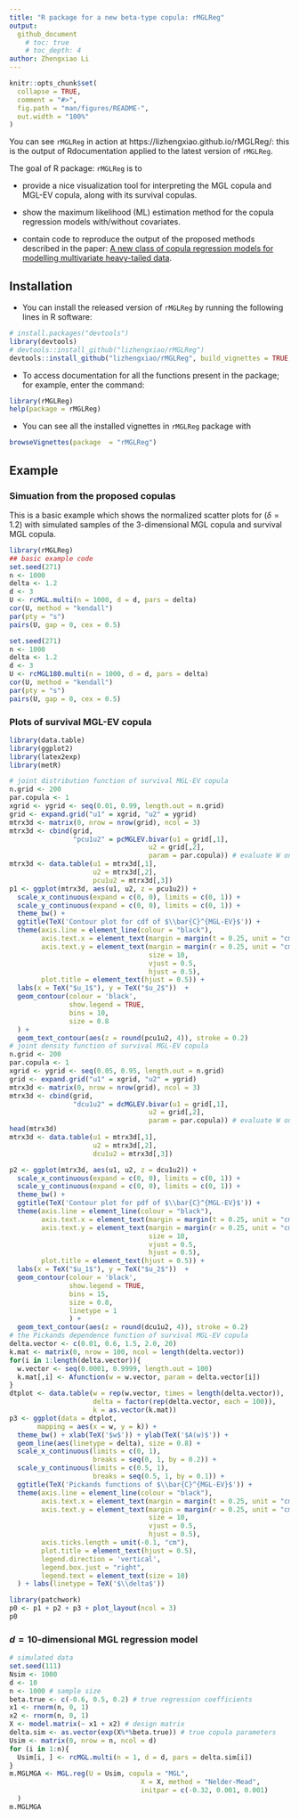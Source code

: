 ```yaml
---
title: "R package for a new beta-type copula: rMGLReg"
output: 
  github_document
    # toc: true
    # toc_depth: 4
author: Zhengxiao Li
---
```




```r
knitr::opts_chunk$set(
  collapse = TRUE,
  comment = "#>",
  fig.path = "man/figures/README-",
  out.width = "100%"
)
```

You can see ``rMGLReg`` in action at https://lizhengxiao.github.io/rMGLReg/: 
this is the output of Rdocumentation applied to the latest version of ``rMGLReg``.

The goal of R package: ``rMGLReg`` is to 

- provide a nice visualization tool for interpreting the MGL copula and MGL-EV copula, along with its survival copulas.

- show the maximum likelihood (ML) estimation method for the copula regression models with/without covariates.

- contain code to reproduce the output of the proposed methods described in the paper: [A new class of copula regression models for modelling multivariate heavy-tailed data](https://arxiv.org/abs/2108.05511). 



## Installation

- You can install the released version of ``rMGLReg`` by running the following lines in R software: 

``` r
# install.packages("devtools")
library(devtools)
# devtools::install_github("lizhengxiao/rMGLReg")
devtools::install_github("lizhengxiao/rMGLReg", build_vignettes = TRUE, force = TRUE)
```

 
- To access documentation for all the functions present in the package; for example, enter the command:

``` r
library(rMGLReg)
help(package = rMGLReg)
```




- You can see all the installed vignettes in ``rMGLReg`` package with

``` r
browseVignettes(package  = "rMGLReg")
```

## Example

### Simuation from the proposed copulas

This is a basic example which shows 
the	normalized scatter plots for ($\delta=1.2$)
			with simulated samples of the 3-dimensional
         MGL copula  and survival MGL copula.

```r
library(rMGLReg)
## basic example code
set.seed(271)
n <- 1000
delta <- 1.2
d <- 3
U <- rcMGL.multi(n = 1000, d = d, pars = delta)
cor(U, method = "kendall")
par(pty = "s")
pairs(U, gap = 0, cex = 0.5)
```

```r
set.seed(271)
n <- 1000
delta <- 1.2
d <- 3
U <- rcMGL180.multi(n = 1000, d = d, pars = delta)
cor(U, method = "kendall")
par(pty = "s")
pairs(U, gap = 0, cex = 0.5)
```

### Plots of survival MGL-EV copula
```r
library(data.table)
library(ggplot2)
library(latex2exp)
library(metR)
```



```r
# joint distribution function of survival MGL-EV copula
n.grid <- 200
par.copula <- 1
xgrid <- ygrid <- seq(0.01, 0.99, length.out = n.grid)
grid <- expand.grid("u1" = xgrid, "u2" = ygrid)
mtrx3d <- matrix(0, nrow = nrow(grid), ncol = 3)
mtrx3d <- cbind(grid, 
                "pcu1u2" = pcMGLEV.bivar(u1 = grid[,1], 
                                   u2 = grid[,2], 
                                   param = par.copula)) # evaluate W on 'grid'
mtrx3d <- data.table(u1 = mtrx3d[,1], 
                     u2 = mtrx3d[,2], 
                     pcu1u2 = mtrx3d[,3])
p1 <- ggplot(mtrx3d, aes(u1, u2, z = pcu1u2)) + 
  scale_x_continuous(expand = c(0, 0), limits = c(0, 1)) + 
  scale_y_continuous(expand = c(0, 0), limits = c(0, 1)) + 
  theme_bw() + 
  ggtitle(TeX('Contour plot for cdf of $\\bar{C}^{MGL-EV}$')) + 
  theme(axis.line = element_line(colour = "black"),
        axis.text.x = element_text(margin = margin(t = 0.25, unit = "cm")),
        axis.text.y = element_text(margin = margin(r = 0.25, unit = "cm"),
                                   size = 10, 
                                   vjust = 0.5, 
                                   hjust = 0.5),
        plot.title = element_text(hjust = 0.5)) + 
  labs(x = TeX("$u_1$"), y = TeX("$u_2$"))  + 
  geom_contour(colour = 'black', 
               show.legend = TRUE,
               bins = 10,
               size = 0.8
  ) + 
  geom_text_contour(aes(z = round(pcu1u2, 4)), stroke = 0.2)
# joint density function of survival MGL-EV copula
n.grid <- 200
par.copula <- 1
xgrid <- ygrid <- seq(0.05, 0.95, length.out = n.grid)
grid <- expand.grid("u1" = xgrid, "u2" = ygrid)
mtrx3d <- matrix(0, nrow = nrow(grid), ncol = 3)
mtrx3d <- cbind(grid, 
                "dcu1u2" = dcMGLEV.bivar(u1 = grid[,1], 
                                   u2 = grid[,2], 
                                   param = par.copula)) # evaluate W on 'grid'
head(mtrx3d)
mtrx3d <- data.table(u1 = mtrx3d[,1], 
                     u2 = mtrx3d[,2], 
                     dcu1u2 = mtrx3d[,3])

p2 <- ggplot(mtrx3d, aes(u1, u2, z = dcu1u2)) + 
  scale_x_continuous(expand = c(0, 0), limits = c(0, 1)) + 
  scale_y_continuous(expand = c(0, 0), limits = c(0, 1)) + 
  theme_bw() + 
  ggtitle(TeX('Contour plot for pdf of $\\bar{C}^{MGL-EV}$')) + 
  theme(axis.line = element_line(colour = "black"),
        axis.text.x = element_text(margin = margin(t = 0.25, unit = "cm")),
        axis.text.y = element_text(margin = margin(r = 0.25, unit = "cm"),
                                   size = 10, 
                                   vjust = 0.5, 
                                   hjust = 0.5),
        plot.title = element_text(hjust = 0.5)) + 
  labs(x = TeX("$u_1$"), y = TeX("$u_2$"))  + 
  geom_contour(colour = 'black', 
               show.legend = TRUE,
               bins = 15, 
               size = 0.8, 
               linetype = 1
               ) + 
  geom_text_contour(aes(z = round(dcu1u2, 4)), stroke = 0.2)
# the Pickands dependence function of survival MGL-EV copula
delta.vector <- c(0.01, 0.6, 1.5, 2.0, 20)
k.mat <- matrix(0, nrow = 100, ncol = length(delta.vector))
for(i in 1:length(delta.vector)){
  w.vector <- seq(0.0001, 0.9999, length.out = 100)
  k.mat[,i] <- Afunction(w = w.vector, param = delta.vector[i])
}
dtplot <- data.table(w = rep(w.vector, times = length(delta.vector)),
                     delta = factor(rep(delta.vector, each = 100)),
                     k = as.vector(k.mat))
p3 <- ggplot(data = dtplot, 
       mapping = aes(x = w, y = k)) + 
  theme_bw() + xlab(TeX('$w$')) + ylab(TeX('$A(w)$')) + 
  geom_line(aes(linetype = delta), size = 0.8) +
  scale_x_continuous(limits = c(0, 1),
                     breaks = seq(0, 1, by = 0.2)) +
  scale_y_continuous(limits = c(0.5, 1),
                     breaks = seq(0.5, 1, by = 0.1)) +
  ggtitle(TeX('Pickands functions of $\\bar{C}^{MGL-EV}$')) + 
  theme(axis.line = element_line(colour = "black"),
        axis.text.x = element_text(margin = margin(t = 0.25, unit = "cm")),
        axis.text.y = element_text(margin = margin(r = 0.25, unit = "cm"),
                                   size = 10,
                                   vjust = 0.5,
                                   hjust = 0.5),
        axis.ticks.length = unit(-0.1, "cm"),
        plot.title = element_text(hjust = 0.5),
        legend.direction = 'vertical',
        legend.box.just = "right",
        legend.text = element_text(size = 10)
  ) + labs(linetype = TeX('$\\delta$'))
```


```r
library(patchwork)
p0 <- p1 + p2 + p3 + plot_layout(ncol = 3)
p0
```

### $d=10$-dimensional MGL regression model

```r
# simulated data
set.seed(111)
Nsim <- 1000
d <- 10
n <- 1000 # sample size
beta.true <- c(-0.6, 0.5, 0.2) # true regression coefficients
x1 <- rnorm(n, 0, 1)
x2 <- rnorm(n, 0, 1)
X <- model.matrix(~ x1 + x2) # design matrix
delta.sim <- as.vector(exp(X%*%beta.true)) # true copula parameters
Usim <- matrix(0, nrow = n, ncol = d)
for (i in 1:n){
  Usim[i, ] <- rcMGL.multi(n = 1, d = d, pars = delta.sim[i])
}
m.MGLMGA <- MGL.reg(U = Usim, copula = "MGL",
                                 X = X, method = "Nelder-Mead",
                                 initpar = c(-0.32, 0.001, 0.001)
  )
m.MGLMGA
```


<!-- ### Case - Danish fire data set -->

<!-- - As the first example, we fit the bivariate copula and regression models to  -->
<!-- the Danish fire insurance data set which was -->
<!-- collected from the Copenhagen Reinsurance Company and comprises 2167 fire losses over the period 1980-1990. -->

<!-- ```{r} -->
<!--   library(rMGLReg) -->
<!--   library(fitdistrplus) -->
<!--   library(splines) -->
<!--   library(snpar) -->
<!--   data("danishmulti") -->
<!--   dt <- data.table::data.table(danishmulti) -->
<!--   dtnew <- dt[Building>0&Contents>0] -->
<!--   y1 <- dtnew$Building -->
<!--   y2 <- dtnew$Contents -->
<!--   y <- cbind(y1, y2) -->

<!--   # empirical cdf -->
<!--   u1 <- snpar::kde(y[,1], kernel = "gaus",  -->
<!--              xgrid = y[,1], -->
<!--              h = 0.2)$Fhat -->
<!--   u2 <- snpar::kde(y[,2], kernel = "gaus",  -->
<!--              xgrid = y[,2], -->
<!--              h = 0.2)$Fhat -->
<!--   U <- cbind(u1, u2) # bivariate pseudo copula data. -->
<!-- ``` -->


<!-- ```{r} -->
<!-- library(ggplot2) -->
<!-- library(latex2exp) -->
<!-- Usample <- U -->
<!-- XY <- y -->
<!-- newtheme <-   theme_bw() + theme(axis.line = element_line(colour = "black"), -->
<!--                                  axis.text.x = element_text(margin = margin(t = 0.25, unit = "cm")), -->
<!--                                  axis.text.y = element_text(margin = margin(r = 0.25, unit = "cm"), -->
<!--                                                             size = 10,  -->
<!--                                                             vjust = 0.5,  -->
<!--                                                             hjust = 0.5), -->
<!--                                  axis.ticks.length = unit(-0.1, "cm"), -->
<!--                                  plot.title = element_text(hjust = 0.5), -->
<!--                                  legend.direction = 'vertical', -->
<!--                                  legend.position = c(.95, .99), -->
<!--                                  legend.justification = c("right", "top"), -->
<!--                                  legend.box.just = "right", -->
<!--                                  legend.text = element_text(size = 10))  -->

<!-- dtplot <- data.frame(U1 = Usample[,1], U2 = Usample[,2], -->
<!--                      logY1 = log(XY[,1]), logY2 = log(XY[,2])) -->

<!-- p1 <- ggplot(data = dtplot, mapping = aes(y = logY1,  -->
<!--                                           x = logY2)) +  -->
<!--   newtheme + -->
<!--   geom_point() +  -->
<!--   labs(title = "",  -->
<!--        x = TeX("$log Y_1$"),  -->
<!--        y = TeX("$log Y_2$")) +   -->
<!--   scale_x_continuous(limits = c(-7.5, 5), -->
<!--                      breaks = seq(-7.5, 5, by = 2.5)) + -->
<!--   scale_y_continuous(limits = c(-5, 5), -->
<!--                      breaks = seq(-5, 5, by = 2.5)) -->



<!-- p2 <- ggplot(data = dtplot, mapping = aes(y = U2,  -->
<!--                                            x = U1)) +  -->
<!--   newtheme + -->
<!--   geom_point() +  -->
<!--   labs(title = "",  -->
<!--      x = TeX("$u_1$"),  -->
<!--      y = TeX("$u_2$")) +   -->
<!--   scale_x_continuous(limits = c(0, 1), -->
<!--                      breaks = seq(0, 1, by = 0.2)) + -->
<!--   scale_y_continuous(limits = c(0, 1), -->
<!--                      breaks = seq(0, 1, by = 0.2)) -->


<!-- library(patchwork) -->
<!-- p0 <- p1 + p2 + plot_layout(ncol = 2) -->
<!-- p0 -->

<!-- ``` -->


<!-- - This table reports the estimation results, AIC and BIC values of the survival MGL and the survival MGL-EV copula, along with four other families of copulas with -->
<!-- positive upper tail indices,  the MGB2 copula, -->
<!-- the Gumbel copula,  the Student $t$ copula, and the Gaussian copula. -->

<!-- ```{r, eval = TRUE} -->
<!-- m.norm <- MGL.mle(U = U, -->
<!--                         copula  = "Normal", -->
<!--                         initpar = 0.5) -->

<!-- m.t <- MGL.mle(U = U, -->
<!--                      copula  = "t", -->
<!--                      initpar = c(0.5, 4)) -->
<!-- m.gumbel <- MGL.mle(U = U, -->
<!--                      copula  = "Gumbel", -->
<!--                           initpar = c(2)) -->
<!-- m.MGLMGA180 <- MGL.mle(U, -->
<!--                     copula  = "MGL180", -->
<!--                              initpar = c(1)) -->
<!-- m.MGB2 <- MGL.mle(U, -->
<!--                       copula  = "MGB2", -->
<!--                         initpar = c(0.1, 2, 0.4)) -->

<!-- m.MGLEV180 <- MGL.mle(U, -->
<!--                          copula  = "MGL-EV180", -->
<!--                          initpar = c(2)) -->

<!-- recap <- function(x){ -->
<!--   res <- c(alpha = x$estimates, -->
<!--            se = x$se, -->
<!--            loglike = x$loglike, -->
<!--            AIC = x$AIC, BIC = x$BIC) -->
<!--   if(length(res) < 6) -->
<!--     res <- c(res[1], NA, NA,res[2], NA, NA, res[3:5]) -->
<!--   if (length(res) > 6 & length(res) < 9) -->
<!--     res <- c(res[1:2], NA, res[3:4], NA, res[5:7]) -->
<!--   res <- as.matrix(res) -->
<!--   colnames(res) <- x$copula$name -->
<!--   res} -->
<!-- res.all <- round(cbind(recap(m.norm), -->
<!--                        recap(m.t), -->
<!--                        recap(m.gumbel), -->
<!--                        recap(m.MGLMGA180), -->
<!--                        recap(m.MGB2), -->
<!--                        recap(m.MGLEV180) -->
<!-- ), 4) -->
<!-- out.com <- t(res.all) -->
<!-- out.com <- out.com[order(out.com[,9], decreasing = T),] -->
<!-- knitr::kable(out.com, digits = 3) -->


<!-- ``` -->


<!-- - We further investigate the dynamic dependence introducing the covariate \textit{{Year}} into the dependence parameter in the survival MGL and survival MGL-EV regression model respectively. -->


<!-- ```{r} -->

<!--   dtnew[, year := as.numeric(substr(Date, start = 1, stop = 4))] -->
<!--   dtnew[, x1 := (year - mean(year))/(sd(year))] -->
<!--   dtnew[, day := difftime(as.Date(Date), as.Date("1980-01-03"), units="days")] -->

<!--   X <- splines::ns(dtnew$year, knots = quantile(dtnew$year, c(0.5)), intercept = T) -->


<!--   m.MGL180 <- MGL.reg(U = U, copula = "MGL180", -->
<!--                                  X = X, method = "Nelder-Mead", -->
<!--                                  initpar = c(-0.32, 0.001, 0.001) -->
<!--   ) -->
<!--   # survival MGL-EV copual regression -->
<!--   m.MGLEV180 <- MGL.reg(U = U, copula = "MGL-EV180", -->
<!--                          method = "Nelder-Mead", -->
<!--                          X = X, -->
<!--                          initpar = c(-0.32, 0.001, 0.001) -->
<!--   ) -->




<!-- ``` -->


<!-- - The predicted value of copula parameter with different value of the covariate \textit{Year} for the Danish fire insurance data set. -->

<!-- ```{r} -->

<!-- # Survival MGL regression model -->
<!-- par.est <- m.MGL180$estimates -->
<!-- agepred <- seq(from = 1980, to = 1990) -->
<!-- Xcopula <-  splines::ns(agepred, knots = quantile(dtnew$year, c(0.5)), intercept = T) -->
<!-- delta.est <- exp(Xcopula%*%par.est) -->
<!-- cov.est <- -solve(m.MGL180$hessian) -->
<!-- beta.sim <- matrix(0, nrow = 100, ncol = 4) -->
<!-- delta.mat <- matrix(0, nrow = length(agepred), ncol = 100) -->
<!-- beta.sim <- mvrnorm(100, mu = par.est, Sigma = cov.est) -->
<!-- for(i in 1:100){ -->
<!--   delta.mat[,i] <- exp(Xcopula%*%beta.sim[i,]) -->
<!-- } -->
<!-- matplot(delta.mat, col = 'gray', type = 'l', ylim = c(0, 2), main = 'Survival MGL') -->
<!-- lines(delta.est, col = 'red', lwd = 2) -->



<!-- # Surivial MGL-EV regression -->
<!-- par.est <- m.MGLEV180$estimates -->
<!-- agepred <- seq(from = 1980, to = 1990) -->
<!-- Xcopula <-  ns(agepred, knots = quantile(dtnew$year, c(0.5)), intercept = T) -->
<!-- delta.est <- exp(Xcopula%*%par.est) -->
<!-- cov.est <- -solve(m.MGLEV180$hessian) -->
<!-- beta.sim <- matrix(0, nrow = 100, ncol = 4) -->
<!-- delta.mat <- matrix(0, nrow = length(agepred), ncol = 100) -->
<!-- beta.sim <- mvrnorm(100, mu = par.est, Sigma = cov.est) -->
<!-- for(i in 1:100){ -->
<!--   delta.mat[,i] <- exp(Xcopula%*%beta.sim[i,]) -->
<!-- } -->
<!-- matplot(delta.mat, col = 'gray', type = 'l', ylim = c(0, 2), main = 'Survival MGL-EV') -->
<!-- lines(delta.est, col = 'red', lwd = 2) -->

<!-- ``` -->



